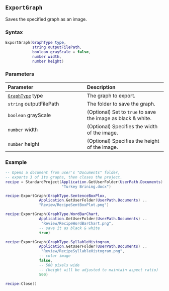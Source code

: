 ::: {.minipage data-latex="{\textwidth}"}
## `ExportGraph` {#standard-exportgraph}

Saves\index{graphs!exporting} the specified graph as an image\index{images!saving graphs as}.

### Syntax {-}

``` .lua
ExportGraph(GraphType type,
            string outputFilePath,
            boolean grayScale = false,
            number width,
            number height)
```

### Parameters {-}

**Parameter** | **Description**
| :-- | :-- |
| [`GraphType`](#graphtype) type | The graph to export. |
| `string` outputFilePath | The folder to save the graph. |
| `boolean` grayScale | (Optional) Set to `true` to save the image as black &amp; white. |
| `number` width | (Optional) Specifies the width of the image. |
| `number` height | (Optional) Specifies the height of the image. |

### Example\index{examples!exporting graphs} {-}

``` .lua
-- Opens a document from user's "Documents" folder,
-- exports 3 of its graphs, then closes the project.
recipe = StandardProject(Application.GetUserFolder(UserPath.Documents) ..
                         "Turkey Brining.docx")

recipe:ExportGraph(GraphType.SentenceBoxPlox,
               Application.GetUserFolder(UserPath.Documents) ..
               "Review/RecipeSentBoxPlot.png")

recipe:ExportGraph(GraphType.WordBarChart,
               Application.GetUserFolder(UserPath.Documents) ..
                "Review/RecipeWordBarChart.png",
               -- save it as black & white
               true)

recipe:ExportGraph(GraphType.SyllableHistogram,
               Application.GetUserFolder(UserPath.Documents) ..
                "Review/RecipeSyllableHistogram.png",
               -- color image
               false,
               -- 500 pixels wide
               -- (height will be adjusted to maintain aspect ratio)
               500)

recipe:Close()
```
:::